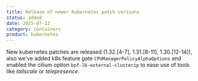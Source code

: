 ```yaml
---
title: Release of newer Kubernetes patch versions
status: added
date: 2025-07-23
category: containers
product: kubernetes
---
```


New kubernetes patches are released (1.32.[4-7], 1.31.[8-11], 1.30.[12-14]), also we've added k8s feature gate `CPUManagerPolicyAlphaOptions` and enabled the cilium option `bpf-lb-external-clusterip` to ease use of tools like *tailscale* or *telepresence*.


